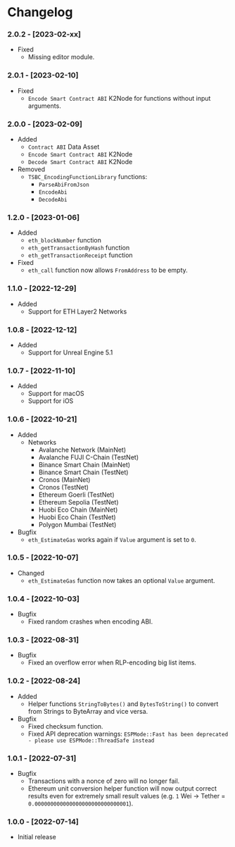 
# Changelog

### 2.0.2 - [2023-02-xx]
- Fixed
    - Missing editor module.

### 2.0.1 - [2023-02-10]
- Fixed
    - `Encode Smart Contract ABI` K2Node for functions without input arguments.

### 2.0.0 - [2023-02-09]
- Added
    - `Contract ABI` Data Asset
    - `Encode Smart Contract ABI` K2Node
    - `Decode Smart Contract ABI` K2Node
- Removed
    - `TSBC_EncodingFunctionLibrary` functions:
        - `ParseAbiFromJson`
        - `EncodeAbi`
        - `DecodeAbi`

### 1.2.0 - [2023-01-06]
- Added
    - `eth_blockNumber` function
    - `eth_getTransactionByHash` function
    - `eth_getTransactionReceipt` function
- Fixed
    - `eth_call` function now allows `FromAddress` to be empty.

### 1.1.0 - [2022-12-29]
- Added
    - Support for ETH Layer2 Networks

### 1.0.8 - [2022-12-12]
- Added
    - Support for Unreal Engine 5.1

### 1.0.7 - [2022-11-10]
- Added
    - Support for macOS
    - Support for iOS

### 1.0.6 - [2022-10-21]
- Added
    - Networks
        - Avalanche Network (MainNet)
        - Avalanche FUJI C-Chain (TestNet)
        - Binance Smart Chain (MainNet)
        - Binance Smart Chain (TestNet)
        - Cronos (MainNet)
        - Cronos (TestNet)
        - Ethereum Goerli (TestNet)
        - Ethereum Sepolia (TestNet)
        - Huobi Eco Chain (MainNet)
        - Huobi Eco Chain (TestNet)
        - Polygon Mumbai (TestNet)
- Bugfix
    - `eth_EstimateGas` works again if `Value` argument is set to `0`.

### 1.0.5 - [2022-10-07]
- Changed
    - `eth_EstimateGas` function now takes an optional `Value` argument.

### 1.0.4 - [2022-10-03]
- Bugfix
    - Fixed random crashes when encoding ABI.

### 1.0.3 - [2022-08-31]
- Bugfix
    - Fixed an overflow error when RLP-encoding big list items.

### 1.0.2 - [2022-08-24]
- Added
    - Helper functions `StringToBytes()` and `BytesToString()` to convert from Strings to ByteArray and vice versa.
- Bugfix
    - Fixed checksum function.
    - Fixed API deprecation warnings: `ESPMode::Fast has been deprecated - please use ESPMode::ThreadSafe instead`

### 1.0.1 - [2022-07-31]
- Bugfix
    - Transactions with a nonce of zero will no longer fail.
    - Ethereum unit conversion helper function will now output correct results even for extremely small result values (e.g. `1` Wei → Tether = `0.000000000000000000000000000001`).

### 1.0.0 - [2022-07-14]
- Initial release
